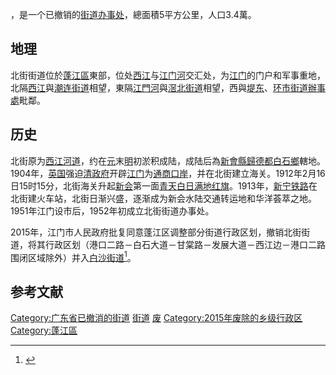 '''{{PAGENAMEBASE}}'''，是{{PRC admin/fullname|44/07/03}}一个已撤销的[[街道办事处|街道办事处]]，總面積5平方公里，人口3.4萬。

==地理==
北街街道位於[[蓬江區|蓬江區]]東部，位处[[西江|西江]]与[[江门河|江门河]]交汇处，为[[江门|江门]]的门户和军事重地，北隔[[西江|西江]]與[[潮连街道|潮连街道]]相望，東隔[[江門河|江門河]]與[[滘北街道|滘北街道]]相望，西與[[堤东|堤东]]、[[环市街道辦事處|环市街道辦事處]]毗鄰。

==历史==
北街原为[[西江河道|西江河道]]，约在[[元|元]]末[[明|明]]初淤积成陆，成陆后為[[新會縣|新會縣]][[歸德都|歸德都]][[白石鄉|白石鄉]]轄地。1904年，[[英国|英国]]强迫[[清政府|清政府]]开辟[[江门|江门]]为[[通商口岸|通商口岸]]，并在北街建立海关。1912年2月16日15时15分，北街海关升起[[新会|新会]]第一面[[青天白日满地红旗|青天白日满地红旗]]。1913年，[[新宁铁路|新宁铁路]]在北街建火车站，北街日渐兴盛，逐渐成为新会水陆交通转运地和华洋荟萃之地。1951年江门设市后，1952年初成立北街街道办事处。

2015年，江门市人民政府批复同意蓬江区调整部分街道行政区划，撤销北街街道，将其行政区划（港口二路－白石大道－甘棠路－发展大道－西江边－港口二路围闭区域除外）并入[[白沙街道_(江门市)|白沙街道]]<ref>{{Cite web |url=http://www.pjq.gov.cn/zwgk/gggs/201507/t20150731_63767.shtml |title=江门市人民政府关于同意蓬江区调整部分街道行政区划的批复（江府函〔2015〕108号） |accessdate=2017-09-10 |archive-date=2017-09-10 |archive-url=https://web.archive.org/web/20170910174429/http://www.pjq.gov.cn/zwgk/gggs/201507/t20150731_63767.shtml |dead-url=no }}</ref>。

==参考文献==
{{reflist}}

{{江门市蓬江区行政区划}}
{{广东行政区划小作品}}
[[Category:广东省已撤消的街道|Category:广东省已撤消的街道]]
[[Category:蓬江区行政区划|街道]]
[[Category:江门街道_(行政区划)|废]]
[[Category:2015年废除的乡级行政区|Category:2015年废除的乡级行政区]]
[[Category:蓬江區|Category:蓬江區]]